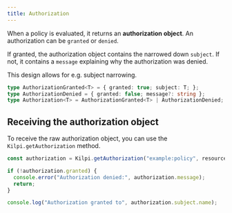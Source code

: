 ```yaml
---
title: Authorization
---
```


When a policy is evaluated, it returns an **authorization object**. An authorization can be `granted` or `denied`.

If granted, the authorization object contains the narrowed down `subject`. If not, it contains a `message` explaining why the authorization was denied.

This design allows for e.g. subject narrowing.

```ts
type AuthorizationGranted<T> = { granted: true; subject: T; };
type AuthorizationDenied = { granted: false; message?: string };
type Authorization<T> = AuthorizationGranted<T> | AuthorizationDenied;
```

## Receiving the authorization object

To receive the raw authorization object, you can use the `Kilpi.getAuthorization` method.

```ts
const authorization = Kilpi.getAuthorization("example:policy", resource);

if (!authorization.granted) {
  console.error("Authorization denied:", authorization.message);
  return;
} 

console.log("Authorization granted to", authorization.subject.name);
```